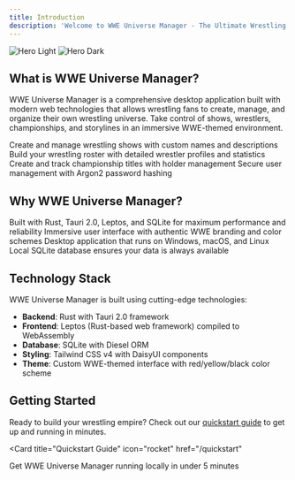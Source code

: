 ```yaml
---
title: Introduction
description: 'Welcome to WWE Universe Manager - The Ultimate Wrestling Management Experience'
---
```


<img
  className="block dark:hidden"
  src="/images/hero-light.svg"
  alt="Hero Light"
/>
<img
  className="hidden dark:block"
  src="/images/hero-dark.svg"
  alt="Hero Dark"
/>

## What is WWE Universe Manager?

WWE Universe Manager is a comprehensive desktop application built with modern web technologies that allows wrestling fans to create, manage, and organize their own wrestling universe. Take control of shows, wrestlers, championships, and storylines in an immersive WWE-themed environment.

<CardGroup cols={2}>
  <Card
    title="Show Management"
    icon="tv"
    href="/features/show-management"
  >
    Create and manage wrestling shows with custom names and descriptions
  </Card>
  <Card
    title="Wrestler Roster"
    icon="users"
    href="/features/wrestler-management"
  >
    Build your wrestling roster with detailed wrestler profiles and statistics
  </Card>
  <Card
    title="Championship Titles"
    icon="trophy"
    href="/features/title-management"
  >
    Create and track championship titles with holder management
  </Card>
  <Card
    title="User Authentication"
    icon="shield-check"
    href="/features/user-authentication"
  >
    Secure user management with Argon2 password hashing
  </Card>
</CardGroup>

## Why WWE Universe Manager?

<AccordionGroup>
  <Accordion title="Modern Technology Stack">
    Built with Rust, Tauri 2.0, Leptos, and SQLite for maximum performance and reliability
  </Accordion>
  <Accordion title="WWE-Themed UI">
    Immersive user interface with authentic WWE branding and color schemes
  </Accordion>
  <Accordion title="Cross-Platform">
    Desktop application that runs on Windows, macOS, and Linux
  </Accordion>
  <Accordion title="Offline-First">
    Local SQLite database ensures your data is always available
  </Accordion>
</AccordionGroup>

## Technology Stack

WWE Universe Manager is built using cutting-edge technologies:

- **Backend**: Rust with Tauri 2.0 framework
- **Frontend**: Leptos (Rust-based web framework) compiled to WebAssembly
- **Database**: SQLite with Diesel ORM
- **Styling**: Tailwind CSS v4 with DaisyUI components
- **Theme**: Custom WWE-themed interface with red/yellow/black color scheme

## Getting Started

Ready to build your wrestling empire? Check out our [quickstart guide](/quickstart) to get up and running in minutes.

<Card
  title="Quickstart Guide"
  icon="rocket"
  href="/quickstart"
>
  Get WWE Universe Manager running locally in under 5 minutes
</Card>